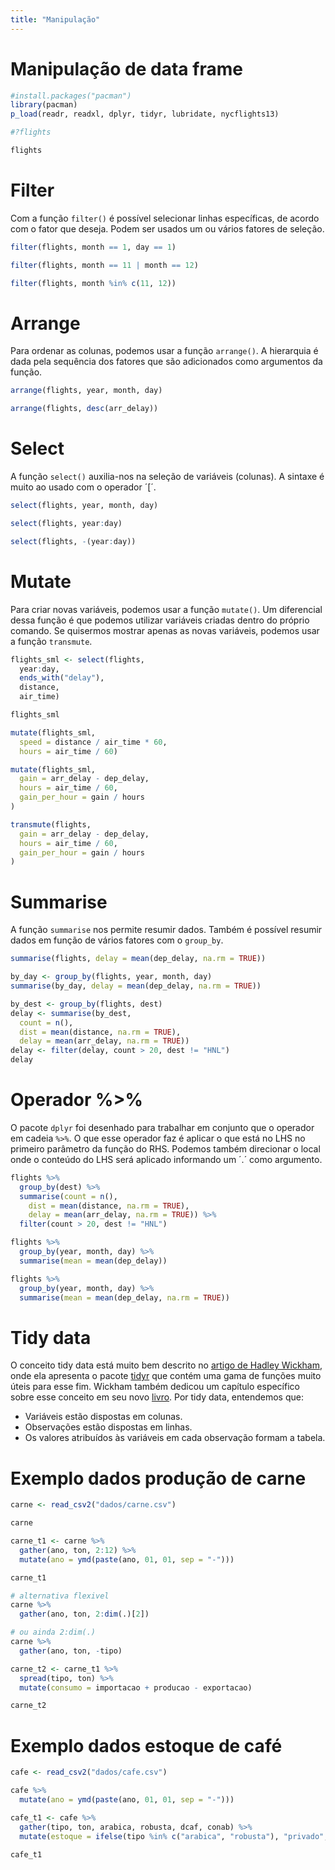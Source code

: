 ```yaml
---
title: "Manipulação"
---
```


# Manipulação de data frame

```r
#install.packages("pacman")
library(pacman)
p_load(readr, readxl, dplyr, tidyr, lubridate, nycflights13)

#?flights

flights
```


# Filter

Com a função `filter()` é possível selecionar linhas específicas, de acordo com o fator que deseja. Podem ser usados um ou vários fatores de seleção.

```r
filter(flights, month == 1, day == 1)
```

```r
filter(flights, month == 11 | month == 12)
```

```r
filter(flights, month %in% c(11, 12))
```


# Arrange

Para ordenar as colunas, podemos usar a função `arrange()`. A hierarquia é dada pela sequência dos fatores que são adicionados como argumentos da função.

```r
arrange(flights, year, month, day)
```

```r
arrange(flights, desc(arr_delay))
```


# Select

A função `select()` auxilia-nos na seleção de variáveis (colunas). A sintaxe é muito ao usado com o operador ´[´.

```r
select(flights, year, month, day)
```

```r
select(flights, year:day)
```

```r
select(flights, -(year:day))
```


# Mutate

Para criar novas variáveis, podemos usar a função `mutate()`. Um diferencial dessa função é que podemos utilizar variáveis criadas dentro do próprio comando. Se quisermos mostrar apenas as novas variáveis, podemos usar a função `transmute`.

```r
flights_sml <- select(flights, 
  year:day, 
  ends_with("delay"), 
  distance, 
  air_time)

flights_sml
```

```r
mutate(flights_sml,
  speed = distance / air_time * 60,
  hours = air_time / 60)
```

```r
mutate(flights_sml,
  gain = arr_delay - dep_delay,
  hours = air_time / 60,
  gain_per_hour = gain / hours
)
```

```r
transmute(flights,
  gain = arr_delay - dep_delay,
  hours = air_time / 60,
  gain_per_hour = gain / hours
)
```


# Summarise 

A função `summarise` nos permite resumir dados. Também é possível resumir dados em função de vários fatores com o `group_by`.

```r
summarise(flights, delay = mean(dep_delay, na.rm = TRUE))
```

```r
by_day <- group_by(flights, year, month, day)
summarise(by_day, delay = mean(dep_delay, na.rm = TRUE))
```

```r
by_dest <- group_by(flights, dest)
delay <- summarise(by_dest,
  count = n(),
  dist = mean(distance, na.rm = TRUE),
  delay = mean(arr_delay, na.rm = TRUE))
delay <- filter(delay, count > 20, dest != "HNL")
delay
```


# Operador %>% 
O pacote `dplyr` foi desenhado para trabalhar em conjunto que o operador em cadeia `%>%`. O que esse operador faz é aplicar o que está no LHS no primeiro parâmetro da função do RHS. Podemos também direcionar o local onde o conteúdo do LHS será aplicado informando um ´.´ como argumento.

```r
flights %>% 
  group_by(dest) %>% 
  summarise(count = n(),
    dist = mean(distance, na.rm = TRUE),
    delay = mean(arr_delay, na.rm = TRUE)) %>% 
  filter(count > 20, dest != "HNL")
```

```r
flights %>% 
  group_by(year, month, day) %>% 
  summarise(mean = mean(dep_delay))
```

```r
flights %>% 
  group_by(year, month, day) %>% 
  summarise(mean = mean(dep_delay, na.rm = TRUE))
```


# Tidy data

O conceito tidy data está muito bem descrito no [artigo de Hadley Wickham](https://www.jstatsoft.org/article/view/v059i10), onde ela apresenta o pacote [tidyr](https://cran.r-project.org/web/packages/tidyr/index.html) que contém uma gama de funções muito úteis para esse fim. Wickham também dedicou um capítulo específico sobre esse conceito em seu novo [livro](http://r4ds.had.co.nz/). Por tidy data, entendemos que:
  
* Variáveis estão dispostas em colunas.
* Observações estão dispostas em linhas.
* Os valores atribuídos às variáveis em cada observação formam a tabela.


# Exemplo dados produção de carne

```r
carne <- read_csv2("dados/carne.csv")

carne
```

```r
carne_t1 <- carne %>% 
  gather(ano, ton, 2:12) %>% 
  mutate(ano = ymd(paste(ano, 01, 01, sep = "-")))

carne_t1
```

```r
# alternativa flexivel
carne %>% 
  gather(ano, ton, 2:dim(.)[2])
```

```r
# ou ainda 2:dim(.)
carne %>% 
  gather(ano, ton, -tipo)
```

```r
carne_t2 <- carne_t1 %>% 
  spread(tipo, ton) %>% 
  mutate(consumo = importacao + producao - exportacao)

carne_t2
```


# Exemplo dados estoque de café

```r
cafe <- read_csv2("dados/cafe.csv")

cafe %>% 
  mutate(ano = ymd(paste(ano, 01, 01, sep = "-")))
```

```r
cafe_t1 <- cafe %>% 
  gather(tipo, ton, arabica, robusta, dcaf, conab) %>% 
  mutate(estoque = ifelse(tipo %in% c("arabica", "robusta"), "privado", "governo"))

cafe_t1
```
